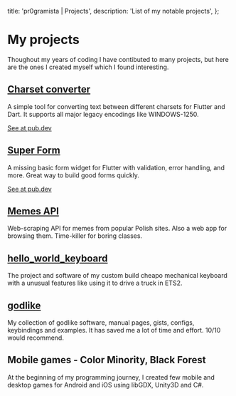  title: 'pr0gramista | Projects',
  description: 'List of my notable projects',
};

# My projects

Thoughout my years of coding I have contibuted to many projects, but here are the ones I created myself which I found interesting.

## [Charset converter](https://github.com/pr0gramista/charset_converter)

A simple tool for converting text between different charsets for Flutter and Dart. It supports all major legacy encodings like WINDOWS-1250.

[See at pub.dev](https://pub.dev/packages/charset_converter)

## [Super Form](https://github.com/pr0gramista/super_form)

A missing basic form widget for Flutter with validation, error handling, and more. Great way to build good forms quickly.

[See at pub.dev](https://pub.dev/packages/super_form)

## [Memes API](https://github.com/pr0gramista/memes-api)

Web-scraping API for memes from popular Polish sites. Also a web app for browsing them. Time-killer for boring classes.

## [hello_world_keyboard](https://github.com/pr0gramista/hello_world_keyboard)

The project and software of my custom build cheapo mechanical keyboard with a unusual features like using it to drive a truck in ETS2.

## [godlike](https://github.com/pr0gramista/godlike)

My collection of godlike software, manual pages, gists, configs, keybindings and examples. It has saved me a lot of time and effort. 10/10 would recommend.

## Mobile games - Color Minority, Black Forest

At the beginning of my programming journey, I created few mobile and desktop games for Android and iOS using libGDX, Unity3D and C#.

